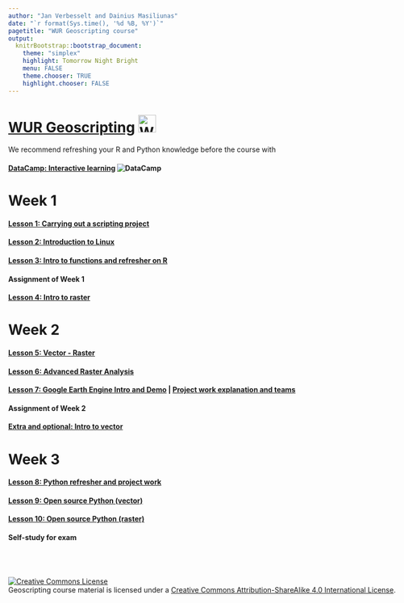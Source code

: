 ```yaml
---
author: "Jan Verbesselt and Dainius Masiliunas"
date: "`r format(Sys.time(), '%d %B, %Y')`"
pagetitle: "WUR Geoscripting course"
output:
  knitrBootstrap::bootstrap_document:
    theme: "simplex"
    highlight: Tomorrow Night Bright
    menu: FALSE
    theme.chooser: TRUE
    highlight.chooser: FALSE
---
```

<style type="text/css">body {max-width: none;}
a:visited {
      color: #91170a;
    }
</style>

# [WUR Geoscripting](https://geoscripting-wur.github.io/) <img src="https://www.wur.nl/upload/854757ab-168f-46d7-b415-f8b501eebaa5_WUR_RGB_standard_2021-site.svg" alt="WUR logo" style="height: 35px;"/>


We recommend refreshing your R and Python knowledge before the course with

#### [DataCamp: Interactive learning ](https://www.datacamp.com/) ![DataCamp](figs/datacamp.svg)


# Week 1


#### [Lesson 1: Carrying out a scripting project](http://geoscripting-wur.github.io/RProjectManagement)
#### [Lesson 2: Introduction to Linux](http://geoscripting-wur.github.io/Intro2Linux)
#### [Lesson 3: Intro to functions and refresher on R](https://geoscripting-wur.github.io/Scripting4GeoIntro/)
#### Assignment of Week 1
#### [Lesson 4: Intro to raster](http://geoscripting-wur.github.io/IntroToRaster)
<!--#### [Lesson 2: Overview of R for geoscripting](https://geoscripting-wur.github.io/Scripting4Geo/)-->

# Week 2

#### [Lesson 5: Vector - Raster](http://geoscripting-wur.github.io/VectorRaster/)
#### [Lesson 6: Advanced Raster Analysis](https://geoscripting-wur.github.io/AdvancedRasterAnalysis/)
#### [Lesson 7: Google Earth Engine Intro and Demo](https://geoscripting-wur.github.io/Earth_Engine/) | [Project work explanation and teams](https://geoscripting-wur.github.io/ProjectIntro/)
#### Assignment of Week 2
#### [Extra and optional: Intro to vector](https://geoscripting-wur.github.io/IntroToVector/)

# Week 3


#### [Lesson 8: Python refresher and project work](https://geoscripting-wur.github.io/PythonRefresher/)
#### [Lesson 9: Open source Python (vector)](https://geoscripting-wur.github.io/PythonVector/)
#### [Lesson 10: Open source Python (raster)](https://geoscripting-wur.github.io/PythonRaster/)
#### Self-study for exam
<!-- #### [Lesson 14: Web harvesting; dealing with twitter data via Python](https://geoscripting-wur.github.io/PythonTwitter/) -->
<!-- #### [Lesson 15: Webmapping demo](nens.html) -->

<br /><br /><br /><a rel="license" href="http://creativecommons.org/licenses/by-sa/4.0/"><img alt="Creative Commons License" style="border-width:0" src="https://i.creativecommons.org/l/by-sa/4.0/88x31.png" /></a><br /><span xmlns:dct="http://purl.org/dc/terms/" href="http://purl.org/dc/dcmitype/Text" property="dct:title" rel="dct:type">Geoscripting course material</span> is licensed under a <a rel="license" href="http://creativecommons.org/licenses/by-sa/4.0/">Creative Commons Attribution-ShareAlike 4.0 International License</a>.
